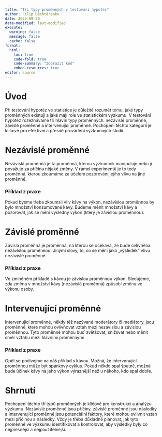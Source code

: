 ```yaml
---
title: "Tři typy proměnných v testování hypotéz"
author: Filip Děchtěrenko
date: 2025-09-20
date-modified: last-modified
execute:
  warning: false
  message: false
  cache: false
format:
  html:
    toc: true
    code-fold: true
    code-summary: "Zobrazit kód"
    embed-resources: true
editor: source
---
```


# Úvod

Při testování hypotéz ve statistice je důležité rozumět tomu, jaké typy proměnných existují a jaké mají role ve statistickém výzkumu. V testování hypotéz rozeznáváme tři hlavní typy proměnných: nezávislé proměnné, závislé proměnné a intervenující proměnné. Pochopení těchto kategorií je klíčové pro efektivní a přesné provádění výzkumných studií.

# Nezávislé proměnné

Nezávislá proměnná je ta proměnná, kterou výzkumník manipuluje nebo ji považuje za příčinu nějaké změny. V rámci experimentů je to tedy proměnná, kterou zkoumáme za účelem pozorování jejího vlivu na jiné proměnné. 

### Příklad z praxe

Pokud bysme třeba zkoumali vliv kávy na výkon, nezávislou proměnnou by bylo množství konzumované kávy. Budeme měnit množství kávy a pozorovat, jak se mění výsledný výkon (který je závislou proměnnou).

# Závislé proměnné

Závislá proměnná je proměnná, na kterou se očekává, že bude ovlivněna nezávislou proměnnou. Jinými slovy, to, co se mění jako „výsledek“ vlivu nezávislé proměnné. 

### Příklad z praxe

Ve zmíněném příkladě s kávou je závislou proměnnou výkon. Sledujeme, zda změna v množství kávy (nezávislá proměnná) způsobí změnu ve výkonu osoby.

# Intervenující proměnné

Intervenující proměnné, někdy též nazývané moderátory či mediátory, jsou proměnné, které mohou ovlivňovat vztah mezi nezávislou a závislou proměnnou. Tyto proměnné mohou buď zvětšovat, snižovat nebo měnit směr vztahu mezi hlavními proměnnými.

### Příklad z praxe

Opět se podívejme na náš příklad s kávou. Možná, že intervenující proměnnou může být spánkový cyklus. Pokud někdo spal špatně, možná bude účinek kávy na jeho výkon výraznější než u někoho, kdo spal dobře.

# Shrnutí

Pochopení těchto tří typů proměnných je klíčové pro konstrukci a analýzu výzkumu. Nezávislé proměnné jsou příčiny, závislé proměnné jsou následky a intervenující proměnné jsou potenciální faktory, které mohou ovlivnit vztah mezi příčinou a následky. Vždy je třeba důkladně plánovat, jak tyto proměnné ve výzkumu identifikovat a kontrolovat, aby výsledky byly co nejpřesnější a nejpoužitelnější.



